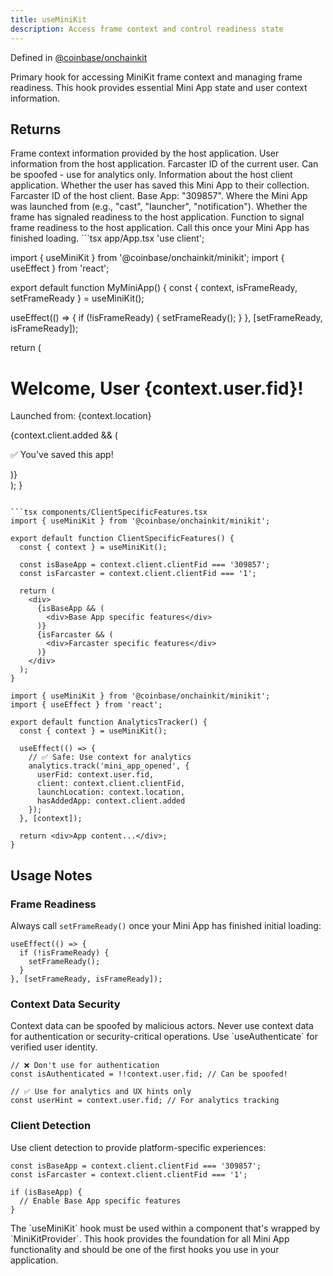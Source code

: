 ```yaml
---
title: useMiniKit
description: Access frame context and control readiness state
---
```


Defined in [@coinbase/onchainkit](https://github.com/coinbase/onchainkit)

<Info>
Primary hook for accessing MiniKit frame context and managing frame readiness. This hook provides essential Mini App state and user context information.
</Info>

## Returns

<ResponseField name="context" type="MiniKitContext">
Frame context information provided by the host application.

<Expandable title="MiniKitContext properties">
<ResponseField name="user" type="object">
User information from the host application.

<Expandable title="User properties">
<ResponseField name="fid" type="string">
Farcaster ID of the current user. Can be spoofed - use for analytics only.
</ResponseField>
</Expandable>
</ResponseField>

<ResponseField name="client" type="object">
Information about the host client application.

<Expandable title="Client properties">
<ResponseField name="added" type="boolean">
Whether the user has saved this Mini App to their collection.
</ResponseField>

<ResponseField name="clientFid" type="string">
Farcaster ID of the host client. Base App: "309857".
</ResponseField>
</Expandable>
</ResponseField>

<ResponseField name="location" type="string">
Where the Mini App was launched from (e.g., "cast", "launcher", "notification").
</ResponseField>
</Expandable>
</ResponseField>

<ResponseField name="isFrameReady" type="boolean">
Whether the frame has signaled readiness to the host application.
</ResponseField>

<ResponseField name="setFrameReady" type="() => void">
Function to signal frame readiness to the host application. Call this once your Mini App has finished loading.
</ResponseField>

<RequestExample>
```tsx app/App.tsx
'use client';

import { useMiniKit } from '@coinbase/onchainkit/minikit';
import { useEffect } from 'react';

export default function MyMiniApp() {
  const { context, isFrameReady, setFrameReady } = useMiniKit();

  useEffect(() => {
    if (!isFrameReady) {
      setFrameReady();
    }
  }, [setFrameReady, isFrameReady]);

  return (
    <div>
      <h1>Welcome, User {context.user.fid}!</h1>
      <p>Launched from: {context.location}</p>
      {context.client.added && (
        <p>✅ You've saved this app!</p>
      )}
    </div>
  );
}
```

```tsx components/ClientSpecificFeatures.tsx
import { useMiniKit } from '@coinbase/onchainkit/minikit';

export default function ClientSpecificFeatures() {
  const { context } = useMiniKit();
  
  const isBaseApp = context.client.clientFid === '309857';
  const isFarcaster = context.client.clientFid === '1';

  return (
    <div>
      {isBaseApp && (
        <div>Base App specific features</div>
      )}
      {isFarcaster && (
        <div>Farcaster specific features</div>
      )}
    </div>
  );
}
```

```tsx components/AnalyticsTracker.tsx
import { useMiniKit } from '@coinbase/onchainkit/minikit';
import { useEffect } from 'react';

export default function AnalyticsTracker() {
  const { context } = useMiniKit();

  useEffect(() => {
    // ✅ Safe: Use context for analytics
    analytics.track('mini_app_opened', {
      userFid: context.user.fid,
      client: context.client.clientFid,
      launchLocation: context.location,
      hasAddedApp: context.client.added
    });
  }, [context]);

  return <div>App content...</div>;
}
```
</RequestExample>

## Usage Notes

### Frame Readiness
Always call `setFrameReady()` once your Mini App has finished initial loading:

```tsx components/FrameReady.tsx
useEffect(() => {
  if (!isFrameReady) {
    setFrameReady();
  }
}, [setFrameReady, isFrameReady]);
```

### Context Data Security

<Warning>
Context data can be spoofed by malicious actors. Never use context data for authentication or security-critical operations. Use `useAuthenticate` for verified user identity.
</Warning>

```tsx
// ❌ Don't use for authentication
const isAuthenticated = !!context.user.fid; // Can be spoofed!

// ✅ Use for analytics and UX hints only
const userHint = context.user.fid; // For analytics tracking
```

### Client Detection
Use client detection to provide platform-specific experiences:

```tsx components/ClientDetection.tsx
const isBaseApp = context.client.clientFid === '309857';
const isFarcaster = context.client.clientFid === '1';

if (isBaseApp) {
  // Enable Base App specific features
}
```

<Info>
The `useMiniKit` hook must be used within a component that's wrapped by `MiniKitProvider`. This hook provides the foundation for all Mini App functionality and should be one of the first hooks you use in your application.
</Info>


